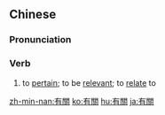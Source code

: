 {{also|有关}}
==Chinese==
{{zh-forms|s=有关|2=relation}}

===Pronunciation===
{{zh-pron
|m=yǒuguān
|c=jau5 gwaan1
|h=pfs=yû-kôan
|mn=qz,tw,xm,zz:iú-koan/xm,zz:ū-koan
|cat=v
}}

===Verb===
{{zh-verb}}

# to [[pertain]]; to be [[relevant]]; to [[relate]] to

{{zh-cat|Elementary}}

[[zh-min-nan:有關]]
[[ko:有關]]
[[hu:有關]]
[[ja:有關]]